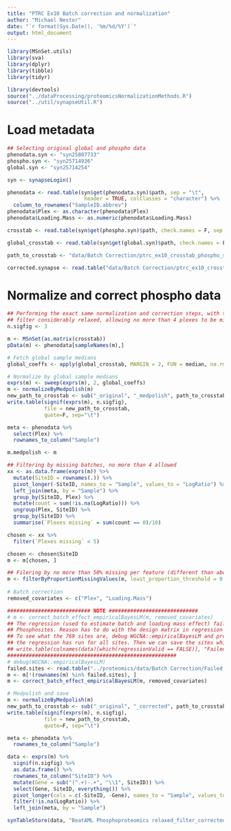 ```yaml
---
title: "PTRC Ex10 Batch correction and normalization"
author: "Michael Nestor"
date: "`r format(Sys.Date(), '%m/%d/%Y')`"
output: html_document
---
```


```r
library(MSnSet.utils)
library(sva)
library(dplyr)
library(tibble)
library(tidyr)

library(devtools)
source("../dataProcessing/proteomicsNormalizationMethods.R")
source("../util/synapseUtil.R")
```

# Load metadata

```r
## Selecting original global and phospho data
phenodata.syn <- "syn25807733"
phospho.syn <- "syn25714936"
global.syn <- "syn25714254"

syn <- synapseLogin()

phenodata <- read.table(syn$get(phenodata.syn)$path, sep = "\t",
                         header = TRUE, colClasses = "character") %>%
  column_to_rownames("SampleID.abbrev")
phenodata$Plex <- as.character(phenodata$Plex)
phenodata$Loading.Mass <- as.numeric(phenodata$Loading.Mass)

crosstab <- read.table(syn$get(phospho.syn)$path, check.names = F, sep = "\t")

global_crosstab <- read.table(syn$get(global.syn)$path, check.names = F, sep = "\t")

path_to_crosstab <- "data/Batch Correction/ptrc_ex10_crosstab_phospho_siteID_original_relaxed.txt"

corrected.synapse <- read.table("data/Batch Correction/ptrc_ex10_crosstab_phospho_siteID_corrected.txt", check.names = F, sep = "\t")

```


# Normalize and correct phospho data


```r
## Performing the exact same normalization and correction steps, with the "sufficiently present" features
## filter considerably relaxed, allowing no more than 4 plexes to be missing per SiteID.
n.sigfig <- 3

m <- MSnSet(as.matrix(crosstab))
pData(m) <- phenodata[sampleNames(m),]

# Fetch global sample medians
global_coeffs <- apply(global_crosstab, MARGIN = 2, FUN = median, na.rm = T)

# Normalize by global sample medians
exprs(m) <- sweep(exprs(m), 2, global_coeffs)
m <- normalizeByMedpolish(m)
new_path_to_crosstab <- sub("_original", "_medpolish", path_to_crosstab)
write.table(signif(exprs(m), n.sigfig),
            file = new_path_to_crosstab,
            quote=F, sep="\t")

meta <- phenodata %>%
  select(Plex) %>%
  rownames_to_column("Sample")

m.medpolish <- m

## Filtering by missing batches, no more than 4 allowed
xx <- as.data.frame(exprs(m)) %>%
  mutate(SiteID = rownames(.)) %>%
  pivot_longer(-SiteID, names_to = "Sample", values_to = "LogRatio") %>%
  left_join(meta, by = "Sample") %>%
  group_by(SiteID, Plex) %>%
  mutate(count = sum(!is.na(LogRatio))) %>%
  ungroup(Plex, SiteID) %>%
  group_by(SiteID) %>%
  summarise(`Plexes missing` = sum(count == 0)/10)

chosen <- xx %>%
  filter(`Plexes missing` < 5) 

chosen <- chosen$SiteID
m <- m[chosen, ]

## Filering by no more than 50% missing per feature (different than above)
m <- filterByProportionMissingValues(m, least_proportion_threshold = 0.5)
    
# Batch correction
removed_covariates <- c("Plex", "Loading.Mass")

########################### NOTE #############################
# m <- correct_batch_effect_empiricalBayesLM(m, removed_covariates)
## The regression (used to estimate batch and loading mass effect) fails for 769
## Phosphosites. Reason has to do with the design matrix in regression not having full rank.
## To see what the 769 sites are, debug WGCNA::empiricalBayesLM and proceed past line 250. This ensures 
## the regression has run for all sites. Then we can save the sites which failed to a new table using
## write.table(colnames(data)[which(regressionValid == FALSE)], "Failed Regression.txt", row.names = F)
#######################################################
# debug(WGCNA::empiricalBayesLM)
failed.sites <- read.table("../proteomics/data/Batch Correction/Failed Regression.txt")[-1, ]
m <- m[!(rownames(m) %in% failed.sites), ]
m <- correct_batch_effect_empiricalBayesLM(m, removed_covariates)

# Medpolish and save
m <- normalizeByMedpolish(m)
new_path_to_crosstab <- sub("_original", "_corrected", path_to_crosstab)
write.table(signif(exprs(m), n.sigfig),
            file = new_path_to_crosstab,
            quote=F, sep="\t")

```

```r
meta <- phenodata %>%
  rownames_to_column("Sample")

data <- exprs(m) %>%
  signif(n.sigfig) %>%
  as.data.frame() %>%
  rownames_to_column("SiteID") %>%
  mutate(Gene = sub("(^.+)-.+", "\\1", SiteID)) %>%
  select(Gene, SiteID, everything()) %>%
  pivot_longer(cols = c(-SiteID, -Gene), names_to = "Sample", values_to = "LogRatio") %>%
  filter(!is.na(LogRatio)) %>%
  left_join(meta, by = "Sample")

synTableStore(data, "BeatAML Phosphoproteomics relaxed_filter_corrected", parentId = 'syn22128879')

```


